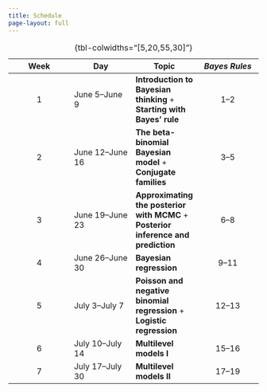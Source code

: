 ```yaml
---
title: Schedule
page-layout: full
---
```


| Week | Day              | Topic                                                                              | *Bayes Rules* |
|:----------------:|------------------|------------------|:----------------:|
|  1   | June 5--June 9   | **Introduction to Bayesian thinking** + **Starting with Bayes' rule**              |     1--2      |
|  2   | June 12--June 16 | **The beta-binomial Bayesian model** + **Conjugate families**                      |     3--5      |
|  3   | June 19--June 23 | **Approximating the posterior with MCMC** + **Posterior inference and prediction** |     6--8      |
|  4   | June 26--June 30 | **Bayesian regression**                                                            |     9--11     |
|  5   | July 3--July 7   | **Poisson and negative binomial regression** + **Logistic regression**             |    12--13     |
|  6   | July 10--July 14 | **Multilevel models I**                                                            |    15--16     |
|  7   | July 17--July 30 | **Multilevel models II**                                                           |    17--19     |

: {tbl-colwidths="\[5,20,55,30\]"}
